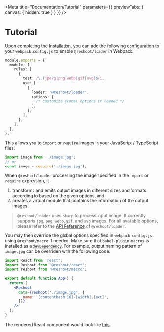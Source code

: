 

<Meta
  title="Documentation/Tutorial"
  parameters={{ previewTabs: { canvas: { hidden: true } } }}
/>

# Tutorial

Upon completing the [Installation](?path=/docs/documentation-installation--page), you can add the following configuration to your `webpack.config.js` to enable `@reshoot/loader` in Webpack.

```typescript
module.exports = {
  module: {
    rules: [
      {
        test: /\.(jpe?g|png|webp|gif|svg)$/i,
        use: [
          {
            loader: '@reshoot/loader',
            options: {
              /* customize global options if needed */
            },
          },
        ],
      },
    ],
  },
};
```

This allows you to `import` or `require` images in your JavaScript / TypeScript files.

```typescript
import image from './image.jpg';
// or
const image = require('./image.jpg');
```

When `@reshoot/loader` processing the image specified in the `import` or `require` expression, it

1. transforms and emits output images in different sizes and formats according to based on the given options, and
2. creates a virtual module that contains the information of the output images.

> `@reshoot/loader` uses `sharp` to process input image. It currently supports `jpg`, `png`, `webp`, `gif`, and `svg` images. For all available options, please refer to the [API Reference](/?path=/docs/documentation-api-reference-reshoot／loader--page) of `@reshoot/loader`.

You may then override the global options specified in `webpack.config.js` using `@reshoot/macro` if needed. Make sure that `babel-plugin-macros` is installed as a [`devDependency`](?path=/docs/documentation-installation--page). For example, output naming pattern of `image.jpg` can be overriden with the following code.

```jsx
import React from 'react';
import Reshoot from '@reshoot/react';
import reshoot from '@reshoot/macro';

export default function App() {
  return (
    <Reshoot
      data={reshoot('./image.jpg', {
        name: '[contenthash:16]-[width].[ext]',
      })}
    />
  );
}
```

The rendered React component would look like [this](?path=/story/live-demo-component--image-accessible).

